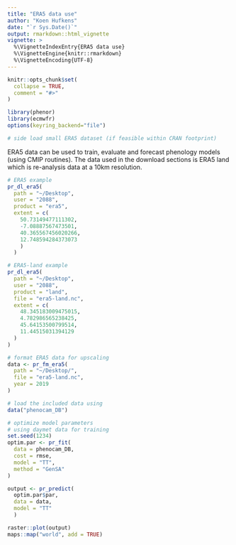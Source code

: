 ```yaml
---
title: "ERA5 data use"
author: "Koen Hufkens"
date: "`r Sys.Date()`"
output: rmarkdown::html_vignette
vignette: >
  %\VignetteIndexEntry{ERA5 data use}
  %\VignetteEngine{knitr::rmarkdown}
  %\VignetteEncoding{UTF-8}
---
```


```r
knitr::opts_chunk$set(
  collapse = TRUE,
  comment = "#>"
)

library(phenor)
library(ecmwfr)
options(keyring_backend="file")

# side load small ERA5 dataset (if feasible within CRAN footprint)

```

ERA5 data can be used to train, evaluate and forecast phenology models (using CMIP routines). The data used in the download sections is ERA5 land which is re-analysis data at a 10km resolution.

```r
# ERA5 example
pr_dl_era5(
  path = "~/Desktop",
  user = "2088",
  product = "era5",
  extent = c(
    50.73149477111302,
    -7.08887567473501,
    40.365567456020266,
    12.748594284373073
    )
  )

# ERA5-land example
pr_dl_era5(
  path = "~/Desktop",
  user = "2088",
  product = "land",
  file = "era5-land.nc",
  extent = c(
    48.345183009475015,
    4.782986565238425,
    45.64153500799514,
    11.44515031394129
  )
)
```


```r
# format ERA5 data for upscaling
data <- pr_fm_era5(
  path = "~/Desktop/",
  file = "era5-land.nc",
  year = 2019
)
```

```r
# load the included data using
data("phenocam_DB")

# optimize model parameters
# using daymet data for training
set.seed(1234)
optim.par <- pr_fit(
  data = phenocam_DB,
  cost = rmse,
  model = "TT",
  method = "GenSA"
)

output <- pr_predict(
  optim.par$par,
  data = data,
  model = "TT"
  )

raster::plot(output)
maps::map("world", add = TRUE)
```



